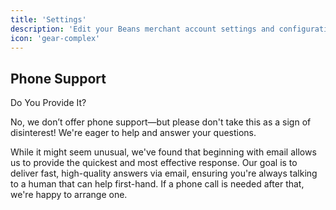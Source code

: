 ```yaml
---
title: 'Settings'
description: 'Edit your Beans merchant account settings and configuration.'
icon: 'gear-complex'
---
```


## Phone Support

Do You Provide It?

No, we don’t offer phone support—but please don't take this as a sign of
disinterest! We're eager to help and answer your questions.

While it might seem unusual, we've found that beginning with email allows us to provide the
quickest and most effective response. Our goal is to deliver fast, high-quality answers via
email, ensuring you're always talking to a human that can help first-hand. If a phone call
is needed after that, we're happy to arrange one.
